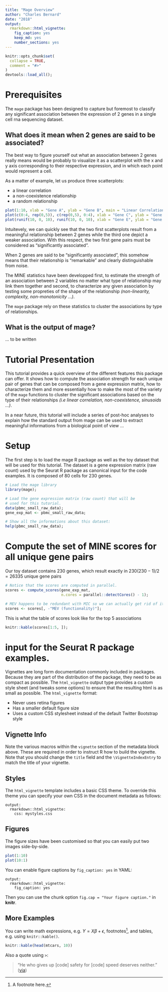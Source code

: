```yaml
---
title: "Mage Overview"
author: "Charles Bernard"
date: "2018"
output: 
  rmarkdown::html_vignette:
    fig_caption: yes
    keep_md: yes
    number_sections: yes
---
```


```r
knitr::opts_chunk$set(
  collapse = TRUE,
  comment = "#>"
)
devtools::load_all();
```

# Prerequisites

The `mage` package has been designed to capture but foremost to classify any significant association 
between the expression of 2 genes in a single cell rna sequencing dataset.

## What does it mean when 2 genes are said to be associated?

The best way to figure yourself out what an association between 2 genes really means would be probably to 
visualize it as a scatterplot with the x and y axis corresponding to their respective expression,
and in which each point would represent a cell. 

As a matter of example, let us produce three scatterplots:

- a linear correlation
- a non-coexistence relationship
- a random relationship

```r
plot(1:10, xlab = "Gene A", ylab = "Gene B", main = "Linear Correlation");
plot(c(0:4, rep(0,5)), c(rep(0,5), 0:4), xlab = "Gene C", ylab = "Gene D", main = "Non-Coexistence");
plot(runif(10, 0, 10), runif(10, 0, 10), xlab = "Gene E", ylab = "Gene F", main = "Random");
```

Intuitevely, we can quickly see that the two first scatterplots result from a meaningful relationship 
between 2 genes while the third one depict a weaker association. With this respect, the two first gene
pairs must be considered as "significantly associated". 

When 2 genes are said to be "significantly associated", this somehow means that their relationship 
is "remarkable" and clearly distinguishable from noise.

The MINE statistics have been developped first, to estimate the strength of an association between 2 variables
no matter what type of relationship may link them together and second, to characterize any given association
by testing some propreties of the shape of the relationship *(non-linearity, complexity, non-monotonicity ...)*.

The `mage` package rely on these statistics to cluster the associations by type of relationships.

## What is the output of mage?

... to be written

# Tutorial Presentation

This tutorial provides a quick overview of the different features this package can offer. 
It shows how to compute the association strength for each unique pair of genes that 
can be composed from a gene expression matrix, how to characterize them and more essentially 
how to make the most of the variety of the `mage` functions to cluster the significant associations 
based on the type of their relationships *(i.e linear correlation, non-coexistence, sinusoids ...)*.

In a near future, this tutorial will include a series of post-hoc analyses to explain how the standard
output from mage can be used to extract meaningful informations from a biological point of view ...

# Setup

The first step is to load the mage R package as well as the toy dataset that will be used for this tutorial.
The dataset is a gene expression matrix (raw count) used by the Seurat R package as canonical input for
the code examples. It is composed of 80 cells for 230 genes. 

```r
# Load the mage library
library(mage);

# Load the gene expression matrix (raw count) that will be
# used for this tutorial. 
data(pbmc_small_raw_data);
gene_exp_mat <- pbmc_small_raw_data;

# Show all the informations about this dataset:
help(pbmc_small_raw_data);
```

# Compute the set of MINE scores for all unique gene pairs

Our toy dataset contains 230 genes, which result exactly in $230(230-1)/2 = 26335$ unique gene pairs

```r
# Notice that the scores are computed in parallel. 
scores <- compute_scores(gene_exp_mat,
                         n.cores = parallel::detectCores() - 1);

# MEV happens to be redundant with MIC so we can actually get rid of it
scores <- scores[, -"MEV (functionality)"];
```

This is what the table of scores look like for the top 5 associations

```r
knitr::kable(scores[1:5, ]);
```

# input for the Seurat R package examples.


Vignettes are long form documentation commonly included in packages. Because they are part of the distribution of the package, they need to be as compact as possible. The `html_vignette` output type provides a custom style sheet (and tweaks some options) to ensure that the resulting html is as small as possible. The `html_vignette` format:

- Never uses retina figures
- Has a smaller default figure size
- Uses a custom CSS stylesheet instead of the default Twitter Bootstrap style

## Vignette Info

Note the various macros within the `vignette` section of the metadata block above. These are required in order to instruct R how to build the vignette. Note that you should change the `title` field and the `\VignetteIndexEntry` to match the title of your vignette.

## Styles

The `html_vignette` template includes a basic CSS theme. To override this theme you can specify your own CSS in the document metadata as follows:

    output: 
      rmarkdown::html_vignette:
        css: mystyles.css

## Figures

The figure sizes have been customised so that you can easily put two images side-by-side. 

```r
plot(1:10)
plot(10:1)
``` 

You can enable figure captions by `fig_caption: yes` in YAML:

    output:
      rmarkdown::html_vignette:
        fig_caption: yes

Then you can use the chunk option `fig.cap = "Your figure caption."` in **knitr**.

## More Examples

You can write math expressions, e.g. $Y = X\beta + \epsilon$, footnotes^[A footnote here.], and tables, e.g. using `knitr::kable()`.

```r
knitr::kable(head(mtcars, 10))
```

Also a quote using `>`:

> "He who gives up [code] safety for [code] speed deserves neither."
([via](https://twitter.com/hadleywickham/status/504368538874703872))
